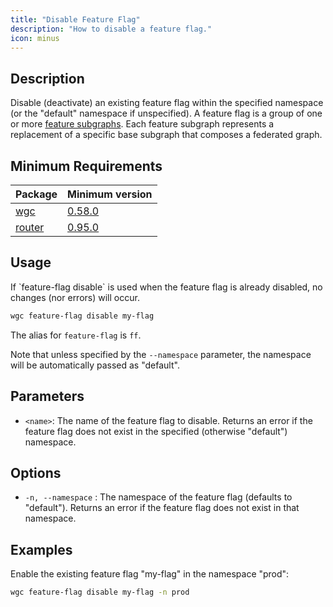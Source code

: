 ```yaml
---
title: "Disable Feature Flag"
description: "How to disable a feature flag."
icon: minus
---
```


## Description

Disable (deactivate) an existing feature flag within the specified namespace (or the "default" namespace if unspecified). A feature flag is a group of one or more [feature subgraphs](/cli/feature-subgraph). Each feature subgraph represents a replacement of a specific base subgraph that composes a federated graph.

## Minimum Requirements

| Package                 | Minimum version                                                                |
| ----------------------- | ------------------------------------------------------------------------------ |
| [wgc](/cli/intro)       | [0.58.0](https://github.com/wundergraph/cosmo/compare/wgc@0.57.7...wgc@0.58.0) |
| [router](/router/intro) | [0.95.0](https://github.com/wundergraph/cosmo/releases/tag/router%400.95.0)    |

## Usage

<Info>
  If `feature-flag disable` is used when the feature flag is already disabled,
  no changes (nor errors) will occur.
</Info>

```bash
wgc feature-flag disable my-flag
```

The alias for `feature-flag` is `ff`.

Note that unless specified by the `--namespace` parameter, the namespace will be automatically passed as "default".

## Parameters

- `<name>`: The name of the feature flag to disable. Returns an error if the feature flag does not exist in the specified (otherwise "default") namespace.

## Options

- `-n, --namespace` : The namespace of the feature flag (defaults to "default"). Returns an error if the feature flag does not exist in that namespace.

## Examples

Enable the existing feature flag "my-flag" in the namespace "prod":

```bash
wgc feature-flag disable my-flag -n prod
```
